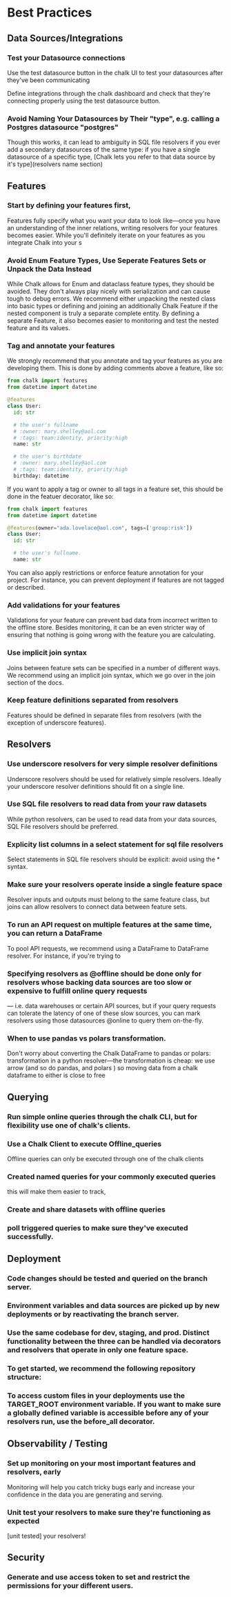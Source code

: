 # Best Practices

## Data Sources/Integrations

### Test your Datasource connections

Use the test datasource button in the chalk UI to test your datasources after they've been communicating

Define integrations through the chalk dashboard and check that they're connecting properly using the test datasource button.

### Avoid Naming Your Datasources by Their "type", e.g. calling a Postgres datasource "postgres"

Though this works, it can lead to ambiguity in SQL file resolvers if you ever add a secondary datasources of the same type: if you have a single datasource of a specific type, [Chalk lets you refer to that data source by it's type](resolvers name section)

## Features

### Start by defining your features first,

Features fully specify what you want your data to look like—once you have an understanding of the inner relations, writing resolvers for your features becomes easier. While you'll definitely iterate on your features as you integrate Chalk into your s

### Avoid Enum Feature Types, Use Seperate Features Sets or Unpack the Data Instead

While Chalk allows for Enum and dataclass feature types, they should be avoided. They don't always play nicely with serialization and can cause tough to debug errors. We recommend either unpacking the nested class into basic types or defining and joining an additionally Chalk Feature if the nested component is truly a separate complete entity. By defining a separate Feature, it also becomes easier to monitoring and test the nested feature and its values.

### Tag and annotate your features

We strongly recommend that you annotate and tag your features as you are developing them. This is done by adding comments above a feature, like so:

```python
from chalk import features
from datetime import datetime

@features
class User:
  id: str

  # the user's fullname
  # :owner: mary.shelley@aol.com
  # :tags: team:identity, priority:high
  name: str

  # the user's birthdate
  # :owner: mary.shelley@aol.com
  # :tags: team:identity, priority:high
  birthday: datetime
```

If you want to apply a tag or owner to all tags in a feature set, this should be done in the featuer decorator, like so:

```python
from chalk import features
from datetime import datetime

@features(owner="ada.lovelace@aol.com", tags=['group:risk'])
class User:
  id: str

  # the user's fullname.
  name: str
```

You can also apply restrictions or enforce feature annotation for your project. For instance, you can prevent deployment if features are not tagged or described.

### Add validations for your features

Validations for your feature can prevent bad data from incorrect written to the offline store. Besides monitoring, it can be an even stricter way of ensuring that nothing is going wrong with the feature you are calculating.

### Use implicit join syntax

Joins between feature sets can be specified in a number of different ways. We recommend using an implicit join syntax, which we go over in the join section of the docs.

### Keep feature definitions separated from resolvers

Features should be defined in separate files from resolvers (with the exception of underscore features).

## Resolvers

### Use underscore resolvers for very simple resolver definitions

Underscore resolvers should be used for relatively simple resolvers. Ideally your underscore resolver definitions should fit on a single line.

### Use SQL file resolvers to read data from your raw datasets

While python resolvers, can be used to read data from your data sources, SQL File resolvers should be preferred.

### Explicity list columns in a select statement for sql file resolvers

Select statements in SQL file resolvers should be explicit: avoid using the \* syntax.

### Make sure your resolvers operate inside a single feature space

Resolver inputs and outputs must belong to the same feature class, but joins can allow resolvers to connect data between feature sets.

### To run an API request on multiple features at the same time, you can return a DataFrame

To pool API requests, we recommend using a DataFrame to DataFrame resolver. For instance, if you're trying to

### Specifying resolvers as @offline should be done only for resolvers whose backing data sources are too slow or expensive to fulfill online query requests

— i.e. data warehouses or certain API sources, but if your query requests can tolerate the latency of one of these slow sources, you can mark resolvers using those datasources @online to query them on-the-fly.

### When to use pandas vs polars transformation.

Don't worry about converting the Chalk DataFrame to pandas or polars: transformation in a python resolver—the transformation is cheap: we use arrow (and so do pandas, and polars ) so moving data from a chalk dataframe to either is close to free

## Querying

### Run simple online queries through the chalk CLI, but for flexibility use one of chalk's clients.

### Use a Chalk Client to execute Offline_queries

Offline queries can only be executed through one of the chalk clients

### Created named queries for your commonly executed queries

this will make them easier to track,

### Create and share datasets with offline queries

### poll triggered queries to make sure they've executed successfully.

## Deployment

### Code changes should be tested and queried on the branch server.

### Environment variables and data sources are picked up by new deployments or by reactivating the branch server.

### Use the same codebase for dev, staging, and prod. Distinct functionality between the three can be handled via decorators and resolvers that operate in only one feature space.

### To get started, we recommend the following repository structure:

### To access custom files in your deployments use the TARGET_ROOT environment variable. If you want to make sure a globally defined variable is accessible before any of your resolvers run, use the before_all decorator.

## Observability / Testing

### Set up monitoring on your most important features and resolvers, early

Monitoring will help you catch tricky bugs early and increase your confidence in the data you are generating and serving.

### Unit test your resolvers to make sure they're functioning as expected

[unit tested] your resolvers!

## Security

### Generate and use access token to set and restrict the permissions for your different users.
